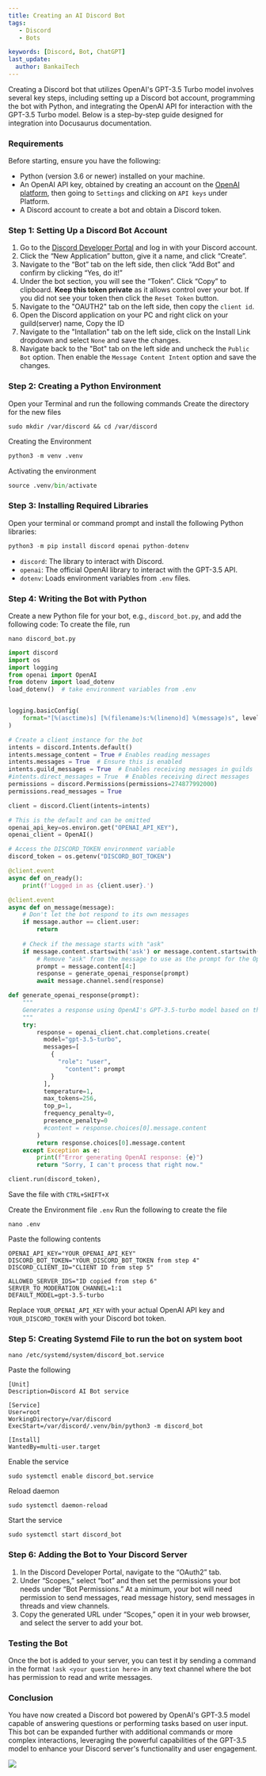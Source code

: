 ---
title: Creating an AI Discord Bot
tags:
   - Discord
   - Bots

keywords: [Discord, Bot, ChatGPT]
last_update:
  author: BankaiTech
---

Creating a Discord bot that utilizes OpenAI's GPT-3.5 Turbo model involves several key steps, including setting up a Discord bot account, programming the bot with Python, and integrating the OpenAI API for interaction with the GPT-3.5 Turbo model. Below is a step-by-step guide designed for integration into Docusaurus documentation.

### Requirements

Before starting, ensure you have the following:

- Python (version 3.6 or newer) installed on your machine.
- An OpenAI API key, obtained by creating an account on the [OpenAI platform](https://platform.openai.com/), then going to `Settings` and clicking on `API keys` under Platform.
- A Discord account to create a bot and obtain a Discord token.

### Step 1: Setting Up a Discord Bot Account

1. Go to the [Discord Developer Portal](https://discord.com/developers/applications) and log in with your Discord account.
2. Click the “New Application” button, give it a name, and click “Create”.
3. Navigate to the “Bot” tab on the left side, then click “Add Bot” and confirm by clicking “Yes, do it!”
4. Under the bot section, you will see the “Token”. Click “Copy” to clipboard. **Keep this token private** as it allows control over your bot. If you did not see your token then click the `Reset Token` button.
5. Navigate to the "OAUTH2" tab on the left side, then copy the `client id`.
6. Open the Discord application on your PC and right click on your guild(server) name, Copy the ID
7. Navigate to the "Intallation" tab on the left side, click on the Install Link dropdown and select `None` and save the changes.
8. Navigate back to the "Bot" tab on the left side and uncheck the `Public Bot` option. Then enable the `Message Content Intent` option and save the changes.

### Step 2: Creating a Python Environment
Open your Terminal and run the following commands
Create the directory for the new files
```
sudo mkdir /var/discord && cd /var/discord
```
Creating the Environment
```py
python3 -m venv .venv
```
Activating the environment
```py
source .venv/bin/activate
```

### Step 3: Installing Required Libraries
Open your terminal or command prompt and install the following Python libraries:

```py
python3 -m pip install discord openai python-dotenv
```

- `discord`: The library to interact with Discord.
- `openai`: The official OpenAI library to interact with the GPT-3.5 API.
- `dotenv`: Loads environment variables from `.env` files.

### Step 4: Writing the Bot with Python

Create a new Python file for your bot, e.g., `discord_bot.py`, and add the following code:
To create the file, run
```
nano discord_bot.py
```

```python title="Nothing in this file needs to be changed"
import discord
import os
import logging
from openai import OpenAI
from dotenv import load_dotenv
load_dotenv()  # take environment variables from .env


logging.basicConfig(
    format="[%(asctime)s] [%(filename)s:%(lineno)d] %(message)s", level=logging.INFO
)

# Create a client instance for the bot
intents = discord.Intents.default()
intents.message_content = True # Enables reading messages
intents.messages = True  # Ensure this is enabled
intents.guild_messages = True  # Enables receiving messages in guilds
#intents.direct_messages = True  # Enables receiving direct messages
permissions = discord.Permissions(permissions=274877992000)
permissions.read_messages = True

client = discord.Client(intents=intents)

# This is the default and can be omitted
openai_api_key=os.environ.get("OPENAI_API_KEY"),
openai_client = OpenAI()

# Access the DISCORD_TOKEN environment variable
discord_token = os.getenv("DISCORD_BOT_TOKEN")

@client.event
async def on_ready():
    print(f'Logged in as {client.user}.')

@client.event
async def on_message(message):
    # Don't let the bot respond to its own messages
    if message.author == client.user:
        return
    
    # Check if the message starts with "ask"
    if message.content.startswith('ask') or message.content.startswith('Ask'):
        # Remove "ask" from the message to use as the prompt for the OpenAI model
        prompt = message.content[4:]
        response = generate_openai_response(prompt)
        await message.channel.send(response)

def generate_openai_response(prompt):
    """
    Generates a response using OpenAI's GPT-3.5-turbo model based on the given prompt.
    """
    try:
        response = openai_client.chat.completions.create(
          model="gpt-3.5-turbo",
          messages=[
            {
              "role": "user",
                "content": prompt
            }
          ],
          temperature=1,
          max_tokens=256,
          top_p=1,
          frequency_penalty=0,
          presence_penalty=0
          #content = response.choices[0].message.content
        )
        return response.choices[0].message.content
    except Exception as e:
        print(f"Error generating OpenAI response: {e}")
        return "Sorry, I can't process that right now."

client.run(discord_token),
```
Save the file with `CTRL+SHIFT+X`

Create the Environment file `.env`
Run the following to create the file
```
nano .env
```
Paste the following contents
```editorconfig
OPENAI_API_KEY="YOUR_OPENAI_API_KEY"
DISCORD_BOT_TOKEN="YOUR_DISCORD_BOT_TOKEN from step 4"
DISCORD_CLIENT_ID="CLIENT ID from step 5"

ALLOWED_SERVER_IDS="ID copied from step 6"
SERVER_TO_MODERATION_CHANNEL=1:1
DEFAULT_MODEL=gpt-3.5-turbo
```
Replace `YOUR_OPENAI_API_KEY` with your actual OpenAI API key and `YOUR_DISCORD_TOKEN` with your Discord bot token.

### Step 5: Creating Systemd File to run the bot on system boot
```
nano /etc/systemd/system/discord_bot.service
```
Paste the following
```systemd
[Unit]
Description=Discord AI Bot service

[Service]
User=root
WorkingDirectory=/var/discord
ExecStart=/var/discord/.venv/bin/python3 -m discord_bot

[Install]
WantedBy=multi-user.target
```
Enable the service
```
sudo systemctl enable discord_bot.service
```
Reload daemon
```
sudo systemctl daemon-reload
```
Start the service
```
sudo systemctl start discord_bot
```

### Step 6: Adding the Bot to Your Discord Server

1. In the Discord Developer Portal, navigate to the “OAuth2” tab.
2. Under “Scopes,” select “bot” and then set the permissions your bot needs under “Bot Permissions.” At a minimum, your bot will need permission to send messages, read message history, send messages in threads and view channels.
3. Copy the generated URL under “Scopes,” open it in your web browser, and select the server to add your bot.

### Testing the Bot

Once the bot is added to your server, you can test it by sending a command in the format `!ask <your question here>` in any text channel where the bot has permission to read and write messages.

### Conclusion

You have now created a Discord bot powered by OpenAI's GPT-3.5 model capable of answering questions or performing tasks based on user input. This bot can be expanded further with additional commands or more complex interactions, leveraging the powerful capabilities of the GPT-3.5 model to enhance your Discord server's functionality and user engagement.

<a href="https://www.buymeacoffee.com/BankaiTech"><img src="https://img.buymeacoffee.com/button-api/?text=Buy me a beer&emoji=🍺&slug=BankaiTech&button_colour=FFDD00&font_colour=000000&font_family=Cookie&outline_colour=000000&coffee_colour=ffffff" /></a>
